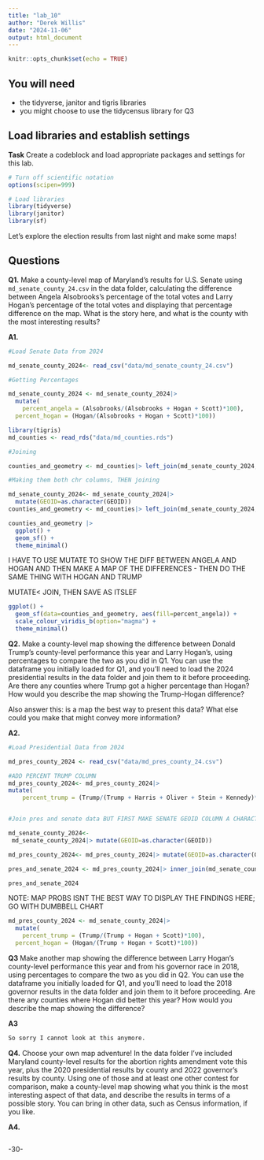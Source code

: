 ```yaml
---
title: "lab_10"
author: "Derek Willis"
date: "2024-11-06"
output: html_document
---
```


```r
knitr::opts_chunk$set(echo = TRUE)
```

## You will need

-   the tidyverse, janitor and tigris libraries
-   you might choose to use the tidycensus library for Q3

## Load libraries and establish settings

**Task** Create a codeblock and load appropriate packages and settings for this lab.

```r
# Turn off scientific notation
options(scipen=999)

# Load libraries
library(tidyverse)
library(janitor)
library(sf)
```

Let's explore the election results from last night and make some maps!

## Questions

**Q1.** Make a county-level map of Maryland's results for U.S. Senate using `md_senate_county_24.csv` in the data folder, calculating the difference between Angela Alsobrooks's percentage of the total votes and Larry Hogan's percentage of the total votes and displaying that percentage difference on the map. What is the story here, and what is the county with the most interesting results?


**A1.**

```r
#Load Senate Data from 2024

md_senate_county_2024<- read_csv("data/md_senate_county_24.csv")

```

```r
#Getting Percentages

md_senate_county_2024 <- md_senate_county_2024|>
  mutate(
    percent_angela = (Alsobrooks/(Alsobrooks + Hogan + Scott)*100),
  percent_hogan = (Hogan/(Alsobrooks + Hogan + Scott)*100))
```
```r
library(tigris)
md_counties <- read_rds("data/md_counties.rds")

#Joining

counties_and_geometry <- md_counties|> left_join(md_senate_county_2024, join_by(GEOID)) 
```
```r
#Making them both chr columns, THEN joining

md_senate_county_2024<- md_senate_county_2024|> 
  mutate(GEOID=as.character(GEOID))
counties_and_geometry <- md_counties|> left_join(md_senate_county_2024, join_by(GEOID))
```
```r
counties_and_geometry |>
  ggplot() +
  geom_sf() +
  theme_minimal()
```
I HAVE TO USE MUTATE TO SHOW THE DIFF BETWEEN ANGELA AND HOGAN AND THEN MAKE A MAP OF THE DIFFERENCES - THEN DO THE SAME THING WITH HOGAN AND TRUMP

MUTATE< JOIN, THEN SAVE AS ITSLEF
```r
ggplot() +
  geom_sf(data=counties_and_geometry, aes(fill=percent_angela)) +
  scale_colour_viridis_b(option="magma") +
  theme_minimal()
```

**Q2.** Make a county-level map showing the difference between Donald Trump's county-level performance this year and Larry Hogan's, using percentages to compare the two as you did in Q1. You can use the dataframe you initially loaded for Q1, and you'll need to load the 2024 presidential results in the data folder and join them to it before proceeding. Are there any counties where Trump got a higher percentage than Hogan? How would you describe the map showing the Trump-Hogan difference?

Also answer this: is a map the best way to present this data? What else could you make that might convey more information?

**A2.**

```r
#Load Presidential Data from 2024

md_pres_county_2024 <- read_csv("data/md_pres_county_24.csv")

#ADD PERCENT TRUMP COLUMN
md_pres_county_2024<- md_pres_county_2024|>
mutate(
    percent_trump = (Trump/(Trump + Harris + Oliver + Stein + Kennedy)*100))


#Join pres and senate data BUT FIRST MAKE SENATE GEOID COLUMN A CHARACTER COLUMN

md_senate_county_2024<- 
 md_senate_county_2024|> mutate(GEOID=as.character(GEOID))

md_pres_county_2024<- md_pres_county_2024|> mutate(GEOID=as.character(GEOID))

pres_and_senate_2024 <- md_pres_county_2024|> inner_join(md_senate_county_2024, join_by(GEOID))

pres_and_senate_2024
```
NOTE: MAP PROBS ISNT THE BEST WAY TO DISPLAY THE FINDINGS HERE; GO WITH DUMBBELL CHART
```r
md_pres_county_2024 <- md_senate_county_2024|>
  mutate(
    percent_trump = (Trump/(Trump + Hogan + Scott)*100),
  percent_hogan = (Hogan/(Trump + Hogan + Scott)*100))
```

**Q3** Make another map showing the difference between Larry Hogan's county-level performance this year and from his governor race in 2018, using percentages to compare the two as you did in Q2. You can use the dataframe you initially loaded for Q1, and you'll need to load the 2018 governor results in the data folder and join them to it before proceeding. Are there any counties where Hogan did better this year? How would you describe the map showing the difference?

**A3**

```r
So sorry I cannot look at this anymore.
```

**Q4.** Choose your own map adventure! In the data folder I've included Maryland county-level results for the abortion rights amendment vote this year, plus the 2020 presidential results by county and 2022 governor's results by county. Using one of those and at least one other contest for comparison, make a county-level map showing what you think is the most interesting aspect of that data, and describe the results in terms of a possible story. You can bring in other data, such as Census information, if you like.

**A4.**

```r

```

-30-
